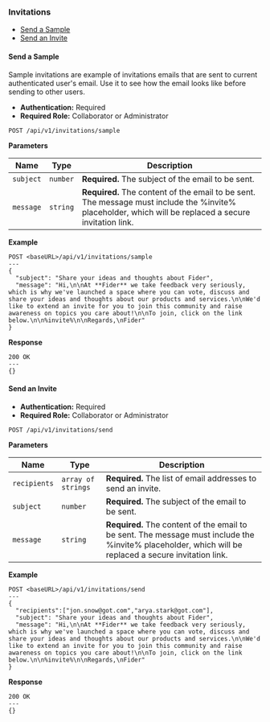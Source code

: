 <h3 id="invitations">Invitations</h3>

- <a href="#send-sample">Send a Sample</a>
- <a href="#send-invite">Send an Invite</a>

<h4 id="send-sample">Send a Sample</h4>

Sample invitations are example of invitations emails that are sent to current authenticated user's email. Use it to see how the email looks like before sending to other users.

- **Authentication:** Required
- **Required Role:** Collaborator or Administrator

```
POST /api/v1/invitations/sample
```

**Parameters**

| Name      | Type     | Description                                                                                                                                            |
| --------- | -------- | ------------------------------------------------------------------------------------------------------------------------------------------------------ |
| `subject` | `number` | **Required.** The subject of the email to be sent.                                                                                                     |
| `message` | `string` | **Required.** The content of the email to be sent. The message must include the %invite% placeholder, which will be replaced a secure invitation link. |

**Example**

```
POST <baseURL>/api/v1/invitations/sample
---
{
  "subject": "Share your ideas and thoughts about Fider",
  "message": "Hi,\n\nAt **Fider** we take feedback very seriously, which is why we've launched a space where you can vote, discuss and share your ideas and thoughts about our products and services.\n\nWe'd like to extend an invite for you to join this community and raise awareness on topics you care about!\n\nTo join, click on the link below.\n\n%invite%\n\nRegards,\nFider"
}
```

**Response**

```
200 OK
---
{}
```

<h4 id="send-invite">Send an Invite</h4>

- **Authentication:** Required
- **Required Role:** Collaborator or Administrator

```
POST /api/v1/invitations/send
```

**Parameters**

| Name         | Type               | Description                                                                                                                                            |
| ------------ | ------------------ | ------------------------------------------------------------------------------------------------------------------------------------------------------ |
| `recipients` | `array of strings` | **Required.** The list of email addresses to send an invite.                                                                                           |
| `subject`    | `number`           | **Required.** The subject of the email to be sent.                                                                                                     |
| `message`    | `string`           | **Required.** The content of the email to be sent. The message must include the %invite% placeholder, which will be replaced a secure invitation link. |

**Example**

```
POST <baseURL>/api/v1/invitations/send
---
{
  "recipients":["jon.snow@got.com","arya.stark@got.com"],
  "subject": "Share your ideas and thoughts about Fider",
  "message": "Hi,\n\nAt **Fider** we take feedback very seriously, which is why we've launched a space where you can vote, discuss and share your ideas and thoughts about our products and services.\n\nWe'd like to extend an invite for you to join this community and raise awareness on topics you care about!\n\nTo join, click on the link below.\n\n%invite%\n\nRegards,\nFider"
}
```

**Response**

```
200 OK
---
{}
```
